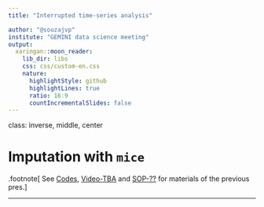 ```yaml
---
title: "Interrupted time-series analysis"

author: "@souzajvp"
institute: "GEMINI data science meeting"
output:
  xaringan::moon_reader:
    lib_dir: libs
    css: css/custom-en.css
    nature:
      highlightStyle: github
      highlightLines: true
      ratio: 16:9
      countIncrementalSlides: false
---
```


class: inverse, middle, center

# Imputation with `mice`

.footnote[
See [Codes](), [Video-TBA]() and [SOP-??]() for materials of the previous pres.
]

---